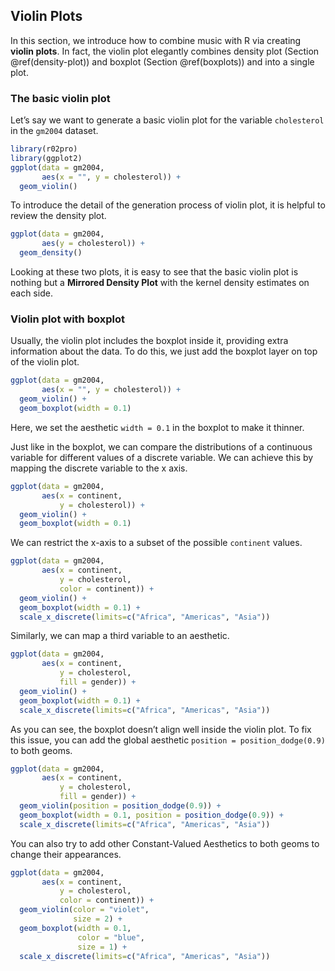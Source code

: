 ## Violin Plots {#violin}

In this section, we introduce how to combine music with R via creating **violin plots**. In fact, the violin plot elegantly combines density plot (Section \@ref(density-plot)) and boxplot (Section \@ref(boxplots)) and into a single plot. 

### The basic violin plot

Let's say we want to generate a basic violin plot for the variable `cholesterol` in the `gm2004` dataset.

```r
library(r02pro)
library(ggplot2)
ggplot(data = gm2004, 
       aes(x = "", y = cholesterol)) + 
  geom_violin()
```

To introduce the detail of the generation process of violin plot, it is helpful to review the density plot.
```r
ggplot(data = gm2004, 
       aes(y = cholesterol)) +
  geom_density()
```

Looking at these two plots, it is easy to see that the basic violin plot is nothing but a **Mirrored Density Plot** with the kernel density estimates on each side. 

### Violin plot with boxplot

Usually, the violin plot includes the boxplot inside it, providing extra information about the data. To do this, we just add the boxplot layer on top of the violin plot.

```r
ggplot(data = gm2004, 
       aes(x = "", y = cholesterol)) + 
  geom_violin() +
  geom_boxplot(width = 0.1)
```

Here, we set the aesthetic `width = 0.1` in the boxplot to make it thinner. 

Just like in the boxplot, we can compare the distributions of a continuous variable for different values of a discrete variable. We can achieve this by mapping the discrete variable to the x axis.

```r
ggplot(data = gm2004, 
       aes(x = continent, 
           y = cholesterol)) + 
  geom_violin() +
  geom_boxplot(width = 0.1)
```

We can restrict the x-axis to a subset of the possible `continent` values. 
```r
ggplot(data = gm2004, 
       aes(x = continent, 
           y = cholesterol, 
           color = continent)) + 
  geom_violin() +
  geom_boxplot(width = 0.1) + 
  scale_x_discrete(limits=c("Africa", "Americas", "Asia"))
```


Similarly, we can map a third variable to an aesthetic.

```r
ggplot(data = gm2004, 
       aes(x = continent, 
           y = cholesterol, 
           fill = gender)) + 
  geom_violin() +
  geom_boxplot(width = 0.1) + 
  scale_x_discrete(limits=c("Africa", "Americas", "Asia"))
```

As you can see, the boxplot doesn't align well inside the violin plot. To fix this issue, you can add the global aesthetic `position = position_dodge(0.9)` to both geoms. 

```r
ggplot(data = gm2004, 
       aes(x = continent, 
           y = cholesterol, 
           fill = gender)) + 
  geom_violin(position = position_dodge(0.9)) +
  geom_boxplot(width = 0.1, position = position_dodge(0.9)) + 
  scale_x_discrete(limits=c("Africa", "Americas", "Asia"))
```

You can also try to add other Constant-Valued Aesthetics to both geoms to change their appearances. 

```r
ggplot(data = gm2004, 
       aes(x = continent, 
           y = cholesterol, 
           color = continent)) + 
  geom_violin(color = "violet",
              size = 2) +
  geom_boxplot(width = 0.1,
               color = "blue",
               size = 1) + 
  scale_x_discrete(limits=c("Africa", "Americas", "Asia"))
```

